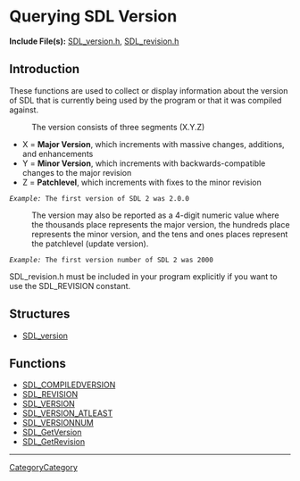 = Querying SDL Version =

'''Include File(s):''' [https://github.com/libsdl-org/SDL/blob/SDL2/include/SDL_version.h SDL_version.h], [https://github.com/libsdl-org/SDL/blob/SDL2/include/SDL_revision.h SDL_revision.h]


== Introduction ==

These functions are used to collect or display information about the version of SDL that is currently being used by the program or that it was compiled against.

: The version consists of three segments (X.Y.Z)
* X = '''Major Version''', which increments with massive changes, additions, and enhancements
* Y = '''Minor Version''', which increments with backwards-compatible changes to the major revision
* Z = '''Patchlevel''', which increments with fixes to the minor revision<br/>
 ''Example:'' The first version of SDL 2 was 2.0.0

: The version may also be reported as a 4-digit numeric value where the thousands place represents the major version, the hundreds place represents the minor version, and the tens and ones places represent the patchlevel (update version).
 ''Example:'' The first version number of SDL 2 was 2000

SDL_revision.h must be included in your program explicitly if you want to use the SDL_REVISION constant.

== Structures ==

<!-- BEGIN CATEGORY LIST -->
* [[SDL_version]]
<!-- END CATEGORY LIST -->
== Functions ==

<!-- BEGIN CATEGORY LIST -->
* [[SDL_COMPILEDVERSION]]
* [[SDL_REVISION]]
* [[SDL_VERSION]]
* [[SDL_VERSION_ATLEAST]]
* [[SDL_VERSIONNUM]]
* [[SDL_GetVersion]]
* [[SDL_GetRevision]]
<!-- END CATEGORY LIST -->
----
[[CategoryCategory]]
